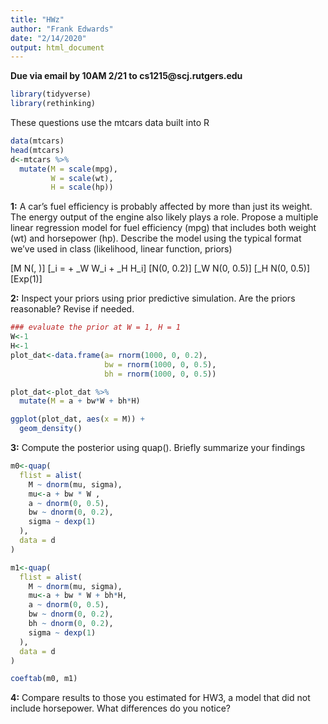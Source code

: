 ```yaml
---
title: "HWz"
author: "Frank Edwards"
date: "2/14/2020"
output: html_document
---
```


**Due via email by 10AM 2/21 to cs1215@scj.rutgers.edu**

```r
library(tidyverse)
library(rethinking)
```

These questions use the mtcars data built into R 

```r
data(mtcars)
head(mtcars)
d<-mtcars %>% 
  mutate(M = scale(mpg),
         W = scale(wt),
         H = scale(hp))
```

**1:** A car's fuel efficiency is probably affected by more than just its weight. The energy output of the engine also likely plays a role. Propose a multiple linear regression model for fuel efficiency (mpg) that includes both weight (wt) and horsepower (hp). Describe the model using the typical format we've used in class (likelihood, linear function, priors)

\[M \sim N(\mu, \sigma)\]
\[\mu_i = \alpha + \beta_W \times W_i + \beta_H \times H_i\]
\[\alpha \sim N(0, 0.2)\]
\[\beta_W \sim N(0, 0.5)\]
\[\beta_H \sim N(0, 0.5)\]
\[\sigma \sim Exp(1)\]


**2:** Inspect your priors using prior predictive simulation. Are the priors reasonable? Revise if needed.

```r
### evaluate the prior at W = 1, H = 1
W<-1
H<-1
plot_dat<-data.frame(a= rnorm(1000, 0, 0.2),
                     bw = rnorm(1000, 0, 0.5),
                     bh = rnorm(1000, 0, 0.5)) 

plot_dat<-plot_dat %>% 
  mutate(M = a + bw*W + bh*H)

ggplot(plot_dat, aes(x = M)) + 
  geom_density()
```


**3:** Compute the posterior using quap(). Briefly summarize your findings

```r
m0<-quap(
  flist = alist(
    M ~ dnorm(mu, sigma),
    mu<-a + bw * W ,
    a ~ dnorm(0, 0.5),
    bw ~ dnorm(0, 0.2),
    sigma ~ dexp(1)
  ),
  data = d
)

m1<-quap(
  flist = alist(
    M ~ dnorm(mu, sigma),
    mu<-a + bw * W + bh*H,
    a ~ dnorm(0, 0.5),
    bw ~ dnorm(0, 0.2),
    bh ~ dnorm(0, 0.2),
    sigma ~ dexp(1)
  ),
  data = d
)

coeftab(m0, m1)
```

**4:** Compare results to those you estimated for HW3, a model that did not include horsepower. What differences do you notice?